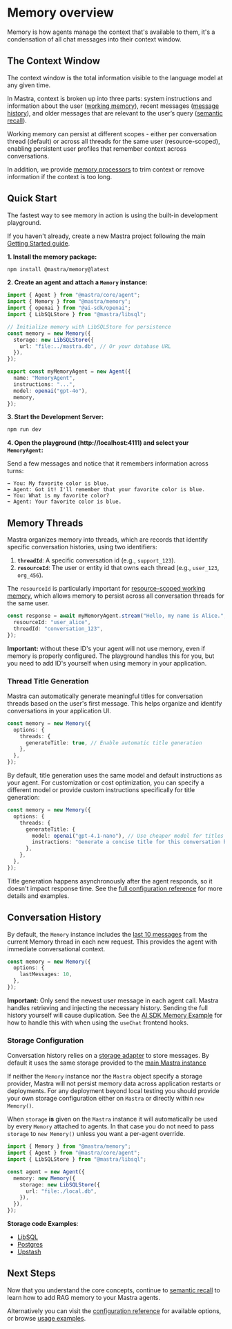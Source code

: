 # Memory overview

Memory is how agents manage the context that's available to them, it's a condensation of all chat messages into their context window.

## The Context Window

The context window is the total information visible to the language model at any given time.

In Mastra, context is broken up into three parts: system instructions and information about the user ([working memory](./working-memory.mdx)), recent messages ([message history](#conversation-history)), and older messages that are relevant to the user’s query ([semantic recall](./semantic-recall.mdx)).

Working memory can persist at different scopes - either per conversation thread (default) or across all threads for the same user (resource-scoped), enabling persistent user profiles that remember context across conversations.

In addition, we provide [memory processors](./memory-processors.mdx) to trim context or remove information if the context is too long.

## Quick Start

The fastest way to see memory in action is using the built-in development playground.

If you haven't already, create a new Mastra project following the main [Getting Started guide](/docs/getting-started/installation).

**1. Install the memory package:**

```bash npm2yarn copy
npm install @mastra/memory@latest
```

**2. Create an agent and attach a `Memory` instance:**

```typescript filename="src/mastra/agents/index.ts" {6-18}
import { Agent } from "@mastra/core/agent";
import { Memory } from "@mastra/memory";
import { openai } from "@ai-sdk/openai";
import { LibSQLStore } from "@mastra/libsql";

// Initialize memory with LibSQLStore for persistence
const memory = new Memory({
  storage: new LibSQLStore({
    url: "file:../mastra.db", // Or your database URL
  }),
});

export const myMemoryAgent = new Agent({
  name: "MemoryAgent",
  instructions: "...",
  model: openai("gpt-4o"),
  memory,
});
```

**3. Start the Development Server:**

```bash npm2yarn copy
npm run dev
```

**4. Open the playground (http://localhost:4111) and select your `MemoryAgent`:**

Send a few messages and notice that it remembers information across turns:

```
➡️ You: My favorite color is blue.
⬅️ Agent: Got it! I'll remember that your favorite color is blue.
➡️ You: What is my favorite color?
⬅️ Agent: Your favorite color is blue.
```

## Memory Threads

Mastra organizes memory into threads, which are records that identify specific conversation histories, using two identifiers:

1.  **`threadId`**: A specific conversation id (e.g., `support_123`).
2.  **`resourceId`**: The user or entity id that owns each thread (e.g., `user_123`, `org_456`).

The `resourceId` is particularly important for [resource-scoped working memory](./working-memory.mdx#resource-scoped-memory), which allows memory to persist across all conversation threads for the same user.

```typescript {2,3}
const response = await myMemoryAgent.stream("Hello, my name is Alice.", {
  resourceId: "user_alice",
  threadId: "conversation_123",
});
```

**Important:** without these ID's your agent will not use memory, even if memory is properly configured. The playground handles this for you, but you need to add ID's yourself when using memory in your application.

### Thread Title Generation

Mastra can automatically generate meaningful titles for conversation threads based on the user's first message. This helps organize and identify conversations in your application UI.

```typescript {3-7}
const memory = new Memory({
  options: {
    threads: {
      generateTitle: true, // Enable automatic title generation
    },
  },
});
```

By default, title generation uses the same model and default instructions as your agent. For customization or cost optimization, you can specify a different model or provide custom instructions specifically for title generation:

```typescript {5-7}
const memory = new Memory({
  options: {
    threads: {
      generateTitle: {
        model: openai("gpt-4.1-nano"), // Use cheaper model for titles
        instractions: "Generate a concise title for this conversation based on the first user message.",
      },
    },
  },
});
```

Title generation happens asynchronously after the agent responds, so it doesn't impact response time. See the [full configuration reference](../../reference/memory/Memory.mdx#thread-title-generation) for more details and examples.

## Conversation History

By default, the `Memory` instance includes the [last 10 messages](../../reference/memory/Memory.mdx) from the current Memory thread in each new request. This provides the agent with immediate conversational context.

```ts {3}
const memory = new Memory({
  options: {
    lastMessages: 10,
  },
});
```

**Important:** Only send the newest user message in each agent call. Mastra handles retrieving and injecting the necessary history. Sending the full history yourself will cause duplication. See the [AI SDK Memory Example](../../examples/memory/use-chat.mdx) for how to handle this with when using the `useChat` frontend hooks.

### Storage Configuration

Conversation history relies on a [storage adapter](/reference/memory/Memory#parameters) to store messages.
By default it uses the same storage provided to the [main Mastra instance](https://mastra.ai/reference/core/mastra-class#initialization)

If neither the `Memory` instance nor the `Mastra` object specify a storage provider, Mastra will not persist memory data across application restarts or deployments. For any deployment beyond local testing you should provide your own storage configuration either on `Mastra` or directly within `new Memory()`.

When `storage` **is** given on the `Mastra` instance it will automatically be used by every `Memory` attached to agents. In that case you do not need to pass `storage` to `new Memory()` unless you want a per-agent override.

```ts {7-9}
import { Memory } from "@mastra/memory";
import { Agent } from "@mastra/core/agent";
import { LibSQLStore } from "@mastra/libsql";

const agent = new Agent({
  memory: new Memory({
    storage: new LibSQLStore({
      url: "file:./local.db",
    }),
  }),
});
```

**Storage code Examples**:

- [LibSQL](/examples/memory/memory-with-libsql)
- [Postgres](/examples/memory/memory-with-pg)
- [Upstash](/examples/memory/memory-with-upstash)

## Next Steps

Now that you understand the core concepts, continue to [semantic recall](./semantic-recall.mdx) to learn how to add RAG memory to your Mastra agents.

Alternatively you can visit the [configuration reference](../../reference/memory/Memory.mdx) for available options, or browse [usage examples](../../examples/memory/use-chat.mdx).
